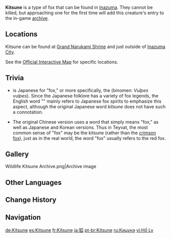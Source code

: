 {{About|the wildlife|the furnishing|Kitsune (Furnishing)|the type of youkai|Kitsune (Species)}}
{{Wildlife Infobox
|image       = Kitsune Icon.png
|type        = Wildlife
|family      = Beasts
|group       = Foxes
|location    = Inazuma
|description = A sly, prideful creature that has incredible intelligence and a long-lasting memory &mdash; or so the urban legends say.<br>They pay no attention when someone approaches, seemingly used to living alongside mankind.<br>The kitsune have a long history in Inazuman culture. Some legends say that they were family to the [[Kitsune Saiguu]] in ages past. After she disappeared, the mightier [[Sky Kitsune Statue|Sky Kitsune]] and [[Earth Kitsune Statue|Earth Kitsune]] turned into stone statues to await her return. As their kind slowly dwindled, the Kitsune lost their mystical might, and now no longer speak.
}}
'''Kitsune''' is a type of fox that can be found in [[Inazuma]]. They cannot be killed, but approaching one for the first time will add this creature's entry to the in-game [[archive]].

==Locations==
Kitsune can be found at [[Grand Narukami Shrine (Subarea)|Grand Narukami Shrine]] and just outside of [[Inazuma City]].

See the [https://act.hoyolab.com/ys/app/interactive-map/index.html#/map/2?shown_types=287 Official Interactive Map] for specific locations.

==Trivia==
* {{Lang|''Kitsune''|ja=狐}} is Japanese for "fox," or more specifically, the {{w|red fox}} (binomen: ''Vulpes vulpes''). Since the Japanese folklore has a variety of fox legends, the English word "{{w|kitsune}}" mainly refers to Japanese fox spirits to emphasize this aspect, although the original Japanese word ''kitsune'' does not have such a connotation.
* The original Chinese version uses a word that simply means "fox," as well as Japanese and Korean versions. Thus in Teyvat, the most common sense of "fox" may be the kitsune (rather than the [[Crimson Fox|crimson fox]]), just as in the real world, the word "fox" usually refers to the red fox.

==Gallery==
<gallery>
Wildlife Kitsune Archive.png|Archive image
</gallery>

==Other Languages==
{{Other Languages
|en      = Kitsune
|zhs     = 狐
|zhs_rm  = Hú
|zht     = 狐
|zht_rm  = Hú
|zh_tl   = 
|ja      = 狐
|ja_rm   = Kitsune
|ja_tl   = Fox
|ko      = 여우
|ko_tl   = Fox
|es      = Kitsune
|fr      = Kitsune
|ru      = Кицунэ
|th      = Kitsune
|vi      = Hồ Ly
|vi_tl   = 
|de      = Kitsune
|id      = Kitsune
|pt      = Kitsune
|tr      = Kitsune
|it      = Kitsune
}}

==Change History==
{{Change History|2.0}}

==Navigation==
{{Wildlife Navbox}}

[[de:Kitsune]]
[[es:Kitsune]]
[[fr:Kitsune]]
[[ja:狐]]
[[pt-br:Kitsune]]
[[ru:Кицунэ]]
[[vi:Hồ Ly]]